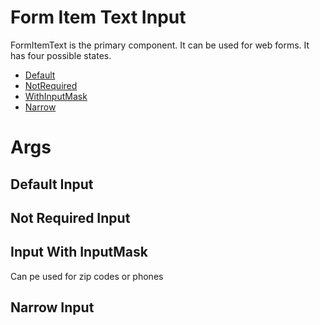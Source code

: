 

# Form Item Text Input

FormItemText is the primary component. It can be used for web forms. It has four possible states.

- [Default](#Default)
- [NotRequired](#NotRequired)
- [WithInputMask](#WithInputMask)
- [Narrow](#Narrow)

# Args 
<ArgsTable of={FormItemText} />

## Default Input
<Story id="form-item-text--default" />

## Not Required Input
<Story id="form-item-text--not-required" />

## Input With InputMask 
Can pe used for zip codes or phones
<Story id="form-item-text--with-input-mask" />

## Narrow Input
<Story id="form-item-text--narrow" />